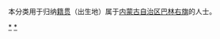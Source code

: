 {{Catnav|頁面分類|各種主題的頁面分類|依中国各省来作的分类|各地中国人|内蒙古人|赤峰人}}
{{Catnav|頁面分類|人物|各國人物|中国人|各地中国人|内蒙古人|赤峰人}}

本分类用于归纳[[籍贯|籍贯]]（出生地）属于[[内蒙古自治区|内蒙古自治区]][[巴林右旗|巴林右旗]]的人士。

[[Category:赤峰人|*]]
[[Category:巴林右旗|*]]